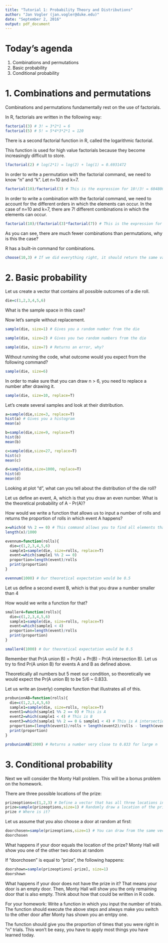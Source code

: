 ```yaml
---
title: "Tutorial 1: Probability Theory and Distributions"
author: "Jan Vogler (jan.vogler@duke.edu)"
date: "September 2, 2016"
output: pdf_document
---
```


# Today's agenda

1. Combinations and permutations
2. Basic probability
3. Conditional probability



# 1. Combinations and permutations

Combinations and permutations fundamentally rest on the use of factorials.

In R, factorials are written in the following way:

```r
factorial(3) # 3! = 3*2*1 = 6
factorial(5) # 5! = 5*4*3*2*1 = 120
```

There is a second factorial function in R, called the logarithmic factorial.

This function is used for high value factorials because they become increasingly difficult to store.

```r
lfactorial(2) # log(2*1) = log(2) + log(1) = 0.6931472
```

In order to write a permutation with the factorial command, we need to know "n" and "k". Let n=10 and k=7.

```r
factorial(10)/factorial(3) # This is the expression for 10!/3! = 604800
```

In order to write a combination with the factorial command, we need to account for the different orders in which the elements can occur. In the case of n=10 and k=7, there are 7! different combinations in which the elements can occur.

```r
factorial(10)/(factorial(3)*factorial(7)) # This is the expression for 10!/(3!*7!) = 120
```

As you can see, there are much fewer combinations than permutations, why is this the case?

R has a built-in command for combinations.

```r
choose(10,3) # If we did everything right, it should return the same value "120"
```



# 2. Basic probability

Let us create a vector that contains all possible outcomes of a die roll.

```r
die=c(1,2,3,4,5,6)
```

What is the sample space in this case?

Now let's sample without replacement.

```r
sample(die, size=1) # Gives you a random number from the die

sample(die, size=2) # Gives you two random numbers from the die

sample(die, size=7) # Returns an error, why?
```

Without running the code, what outcome would you expect from the following command?

```r
sample(die, size=6) 
```

In order to make sure that you can draw n > 6, you need to replace a number after drawing it.

```r
sample(die, size=10, replace=T)
```

Let's create several samples and look at their distribution.

```r
a=sample(die,size=3, replace=T)
hist(a) # Gives you a histogram
mean(a)

b=sample(die,size=9, replace=T)
hist(b)
mean(b)

c=sample(die,size=27, replace=T)
hist(c)
mean(c)

d=sample(die,size=1000, replace=T)
hist(d)
mean(d)
```

Looking at plot "d", what can you tell about the distribution of the die roll?

Let us define an event, A, which is that you draw an even number. What is the theoretical probability of A - Pr(A)?

How would we write a function that allows us to input a number of rolls and returns the proportion of rolls in which event A happens?

```r
x=which(d %% 2 == 0) # This command allows you to find all elements that have a remainder of 0 when divided by 2, which means they're even numbers
length(x)/1000

evennum=function(rolls){
  die=c(1,2,3,4,5,6)
  sample1=sample(die, size=rolls, replace=T)
  event=which(sample1 %% 2 == 0)
  proportion=length(event)/rolls
  print(proportion)
}

evennum(1000) # Our theoretical expectation would be 0.5
```

Let us define a second event B, which is that you draw a number smaller than 4

How would we write a function for that?

```r
smaller4=function(rolls){
  die=c(1,2,3,4,5,6)
  sample1=sample(die, size=rolls, replace=T)
  event=which(sample1 < 4)
  proportion=length(event)/rolls
  print(proportion)
}

smaller4(1000) # Our theoretical expectation would be 0.5
```

Remember that Pr(A union B) = Pr(A) + Pr(B) - Pr(A intersection B). Let us try to find Pr(A union B) for events A and B as defined above.

Theoretically all numbers but 5 meet our condition, so theoretically we would expect the Pr(A union B) to be 5/6 ~ 0.833.

Let us write an (overly) complex function that illustrates all of this.

```r
probunionAB=function(rolls){
  die=c(1,2,3,4,5,6)
  sample1=sample(die, size=rolls, replace=T)
  event1=which(sample1 %% 2 == 0) # This is A
  event2=which(sample1 < 4) # This is B
  event3=which(sample1 %% 2 == 0 & sample1 < 4) # This is A intersection B
  proportion=(length(event1)/rolls + length(event2)/rolls - length(event3)/rolls)
  print(proportion)
}

probunionAB(1000) # Returns a number very close to 0.833 for large n
```



# 3. Conditional probability

Next we will consider the Monty Hall problem. This will be a bonus problem on the homework.

There are three possible locations of the prize:

```r
prizeoptions=c(1,2,3) # Define a vector that has all three locations in them - door 1, 2, and 3
prize=sample(prizeoptions,size=1) # Randomly draw a location of the prize
prize # Where is it?
```

Let us assume that you also choose a door at random at first:

```r
doorchosen=sample(prizeoptions,size=1) # You can draw from the same vector because you also draw one of the three doors
doorchosen
```

What happens if your door equals the location of the prize? Monty Hall will show you one of the other two doors at random

If "doorchosen" is equal to "prize", the following happens:

```r
doorshown=sample(prizeoptions[-prize], size=1)
doorshown
```

What happens if your door does not have the prize in it? That means your door is an empty door. Then, Monty Hall will show you the only remaining door that is also empty. Think about how that could be written in R code.

For your homework: Write a function in which you input the number of trials. The function should execute the above steps and always make you switch to the other door after Monty has shown you an emtpy one.

The function should give you the proportion of times that you were right in "n" trials. This won't be easy, you have to apply most things you have learned today.